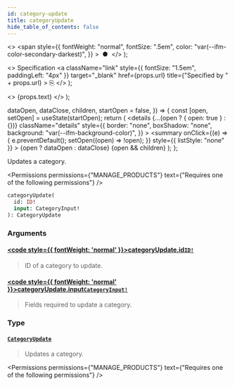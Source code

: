 ```yaml
---
id: category-update
title: categoryUpdate
hide_table_of_contents: false
---
```


  <>
    <span
      style={{
        fontWeight: "normal",
        fontSize: ".5em",
        color: "var(--ifm-color-secondary-darkest)",
      }}
    >
      &nbsp;●&nbsp;
    </span>
  </>
);

  <>
    Specification
    <a
      className="link"
      style={{ fontSize: "1.5em", paddingLeft: "4px" }}
      target="\_blank"
      href={props.url}
      title={"Specified by " + props.url}
    >
      ⎘
    </a>
  </>
);

  <>
    <span className={props.class}>{props.text}</span>
  </>
);


  dataOpen,
  dataClose,
  children,
  startOpen = false,
}) => {
  const [open, setOpen] = useState(startOpen);
  return (
    <details
      {...(open ? { open: true } : {})}
      className="details"
      style={{
        border: "none",
        boxShadow: "none",
        background: "var(--ifm-background-color)",
      }}
    >
      <summary
        onClick={(e) => {
          e.preventDefault();
          setOpen((open) => !open);
        }}
        style={{ listStyle: "none" }}
      >
        {open ? dataOpen : dataClose}
      </summary>
      {open && children}
    </details>
  );
};

Updates a category.

<Permissions
  permissions={"MANAGE_PRODUCTS"}
  text={"Requires one of the following permissions"}
/>

```graphql
categoryUpdate(
  id: ID!
  input: CategoryInput!
): CategoryUpdate
```

### Arguments

#### [<code style={{ fontWeight: 'normal' }}>categoryUpdate.<b>id</b></code>](#)<Bullet />[`ID!`](../../../api-reference/miscellaneous/scalars/id) <Badge class="badge badge--secondary" text="non-null"/> <Badge class="badge badge--secondary" text="scalar"/>

> ID of a category to update.

#### [<code style={{ fontWeight: 'normal' }}>categoryUpdate.<b>input</b></code>](#)<Bullet />[`CategoryInput!`](../../../api-reference/products/inputs/category-input) <Badge class="badge badge--secondary" text="non-null"/> <Badge class="badge badge--secondary" text="input"/>

> Fields required to update a category.

### Type

#### [`CategoryUpdate`](../../../api-reference/products/objects/category-update) <Badge class="badge badge--secondary" text="object"/>

> Updates a category.

<Permissions
  permissions={"MANAGE_PRODUCTS"}
  text={"Requires one of the following permissions"}
/>

